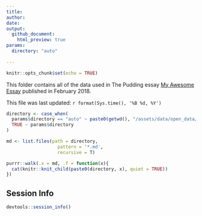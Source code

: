 ```yaml
---
title: 
author: 
date: 
output: 
  github_document:
    html_preview: true
params: 
  directory: "auto"
  
---
```


```r
knitr::opts_chunk$set(echo = TRUE)
```

This folder contains all of the data used in The Pudding essay [My Awesome Essay](https://pudding.cool) published in February 2018.

This file was last updated: `r format(Sys.time(), '%B %d, %Y')`

```r
directory <- case_when(
  params$directory == "auto" ~ paste0(getwd(), "/assets/data/open_data/intermediate/"),
  TRUE ~ params$directory
)

md <- list.files(path = directory,
                   pattern = '*.md', 
                   recursive = T)
```


```r
purrr::walk(.x = md, .f = function(x){
  cat(knitr::knit_child(paste0(directory, x), quiet = TRUE))
})
```

 
## Session Info

```r
devtools::session_info()
```

